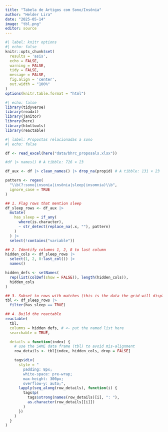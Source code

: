 ```yaml
---
title: "Tabela de Artigos com Sono/Insônia"
author: "Helder Lira"
date: "2025-05-14"
image: "tbl.png"
editor: source
---
```


```r
#| label: knitr options
#| echo: false
knitr::opts_chunk$set(
  results = 'asis',
  echo = FALSE,
  warning = FALSE,
  tidy = FALSE,
  message = FALSE,
  fig.align = 'center',
  out.width = "100%"
)
options(knitr.table.format = "html")
```

```r
#| echo: false
library(tidyverse)
library(readxl)
library(janitor)
library(here)
library(htmltools)
library(reactable)
```

```r
#| label: Propostas relacionadas a sono
#| echo: false

df <- read_excel(here("data/bhrc_proposals.xlsx"))

#df |> names() # A tibble: 726 × 23

df_aux <- df |> clean_names() |> drop_na(propid) # A tibble: 131 × 23

pattern <- regex(
  "\\b(?:sono|insonia|insônia|sleep|insomnia)\\b",
  ignore_case = TRUE
)
```

```r
## 1. Flag rows that mention sleep
df_sleep_rows <- df_aux |>
  mutate(
    has_sleep = if_any(
      where(is.character),
      ~ str_detect(replace_na(.x, ""), pattern)
    )
  ) |>
  select(!contains("variable"))

## 2. Identify columns 1, 2, 8 to last column
hidden_cols <- df_sleep_rows |>
  select(1, 2, 8:last_col()) |>
  names()

hidden_defs <- setNames(
  rep(list(colDef(show = FALSE)), length(hidden_cols)),
  hidden_cols
)

## 3. Subset to rows with matches (this is the data the grid will display)
tbl <- df_sleep_rows |>
  filter(has_sleep == TRUE)

## 4. Build the reactable
reactable(
  tbl,
  columns = hidden_defs, # <- put the named list here
  searchable = TRUE,

  details = function(index) {
    # use the SAME data frame (tbl) to avoid mis-alignment
    row_details <- tbl[index, hidden_cols, drop = FALSE]

    tags$div(
      style = "
        padding: 8px;
        white-space: pre-wrap;
        max-height: 300px;
        overflow-y: auto;",
      lapply(seq_along(row_details), function(i) {
        tags$p(
          tags$strong(names(row_details)[i], ": "),
          as.character(row_details[[i]])
        )
      })
    )
  }
)

```

